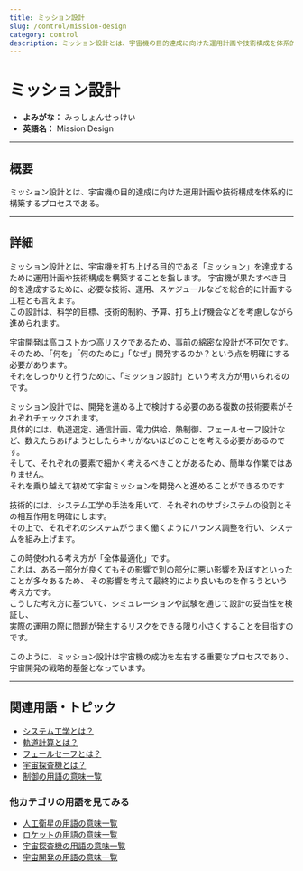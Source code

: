 ```yaml
---
title: ミッション設計
slug: /control/mission-design
category: control
description: ミッション設計とは、宇宙機の目的達成に向けた運用計画や技術構成を体系的に構築するプロセスである。
---
```



<Head>
  <script type="application/ld+json">
    {`{
      "@context": "https://schema.org",
      "@type": "DefinedTerm",
      "name": "ミッション設計",
      "inDefinedTermSet": "https://www.space-portal.org",
      "termCode": "control/mission-design",
      "description": "ミッション設計とは、宇宙機の目的達成に向けた運用計画や技術構成を体系的に構築するプロセスである。",
      "url": "https://www.space-portal.org/docs/control/mission-design"
    }`}
  </script>
</Head>

# ミッション設計

- **よみがな：** みっしょんせっけい  
- **英語名：** Mission Design  

---

## 概要

ミッション設計とは、宇宙機の目的達成に向けた運用計画や技術構成を体系的に構築するプロセスである。

---

## 詳細

ミッション設計とは、宇宙機を打ち上げる目的である「ミッション」を達成するために運用計画や技術構成を構築することを指します。
宇宙機が果たすべき目的を達成するために、必要な技術、運用、スケジュールなどを総合的に計画する工程とも言えます。  
この設計は、科学的目標、技術的制約、予算、打ち上げ機会などを考慮しながら進められます。  

宇宙開発は高コストかつ高リスクであるため、事前の綿密な設計が不可欠です。  
そのため、「何を」「何のために」「なぜ」開発するのか？という点を明確にする必要があります。  
それをしっかりと行うために、「ミッション設計」という考え方が用いられるのです。  

ミッション設計では、開発を進める上で検討する必要のある複数の技術要素がそれぞれチェックされます。  
具体的には、軌道選定、通信計画、電力供給、熱制御、フェールセーフ設計など、数えたらあげようとしたらキリがないほどのことを考える必要があるのです。  
そして、それぞれの要素で細かく考えるべきことがあるため、簡単な作業ではありません。  
それを乗り越えて初めて宇宙ミッションを開発へと進めることができるのです

技術的には、システム工学の手法を用いて、それぞれのサブシステムの役割とその相互作用を明確にします。  
その上で、それぞれのシステムがうまく働くようにバランス調整を行い、システムを組み上げます。  

この時使われる考え方が「全体最適化」です。  
これは、ある一部分が良くてもその影響で別の部分に悪い影響を及ぼすといったことが多々あるため、
その影響を考えて最終的により良いものを作ろうという考え方です。  
こうした考え方に基づいて、シミュレーションや試験を通じて設計の妥当性を検証し、  
実際の運用の際に問題が発生するリスクをできる限り小さくすることを目指すのです。  

このように、ミッション設計は宇宙機の成功を左右する重要なプロセスであり、宇宙開発の戦略的基盤となっています。

---

## 関連用語・トピック

- [システム工学とは？](/docs/control/system-engineering)
- [軌道計算とは？](/docs/orbit/operation/orbit-calculation)
- [フェールセーフとは？](/docs/control/technology/fail-safe)
- [宇宙探査機とは？](/docs/explorer/space-probe)
- [制御の用語の意味一覧](/docs/category/control)

### 他カテゴリの用語を見てみる
- [人工衛星の用語の意味一覧](/docs/category/satellite)
- [ロケットの用語の意味一覧](/docs/category/rocket)
- [宇宙探査機の用語の意味一覧](/docs/category/explorer)
- [宇宙開発の用語の意味一覧](/docs/category/glossary)
